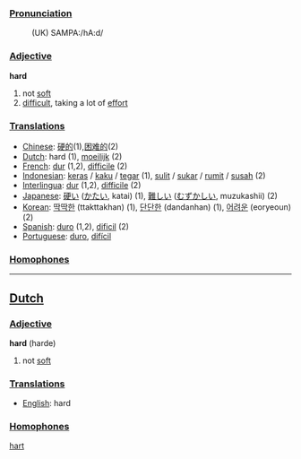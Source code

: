 ===[[Pronunciation]]===
: (UK) SAMPA:/hA:d/

===[[Adjective]]===

'''hard'''

# not [[soft]]
# [[difficult]], taking a lot of [[effort]]

===[[Translation]]s===
*[[Chinese]]: [[硬的]](1),[[困难的]](2)
*[[Dutch]]: hard (1), [[moeilijk]] (2)
*[[French]]: [[dur]] (1,2), [[difficile]] (2)
*[[Indonesian]]: [[keras]] / [[kaku]] / [[tegar]] (1), [[sulit]] / [[sukar]] / [[rumit]] / [[susah]] (2)
*[[Interlingua]]: [[dur]] (1,2), [[difficile]] (2)
*[[Japanese]]: [[硬い]] ([[かたい]], katai) (1), [[難しい]] ([[むずかしい]], muzukashii) (2)
*[[Korean]]: [[딱딱한]] (ttakttakhan) (1), [[단단한]] (dandanhan) (1), [[어려운]] (eoryeoun) (2)
*[[Spanish]]: [[duro]] (1,2), [[dificil]] (2)
*[[Portuguese]]: [[duro]], [[difícil]]


===[[Homophone]]s===

----

==[[Dutch]]==

===[[Adjective]]===

'''hard''' (harde)

# not [[soft]]

===[[Translation]]s===
*[[English]]: hard

===[[Homophone]]s===

[[hart]]